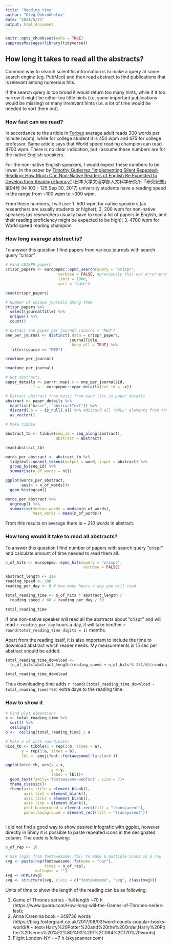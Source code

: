---
title: "Reading_time"
author: "Oleg Dobrokhotov"
date: "2021/5/21"
output: html_document
---

```{r setup, include=FALSE}
knitr::opts_chunk$set(echo = TRUE)
suppressMessages(library(tidyverse))
```

## How long it takes to read all the abstracts?

Common way to search scientific information is to make a query at some search engine (eg. PubMed) and then read abstract to find publications that is relevant among numerous hits.

If the search query is too broad it would return too many hints, while if it too narrow it might be either too little hints (i.e. some important publications would be missing) or many irrelevant hints (i.e. a lot of time would be needed to sort them out).

### How fast can we read?

In accordance to the article in [Forbes](https://www.forbes.com/sites/brettnelson/2012/06/04/do-you-read-fast-enough-to-be-successful/?sh=649bf52462e7) average adult reads 300 words per minute (wpm), while for college student it is 450 wpm and 675 for college professor. Same article says that World speed reading champion can read 4700 wpm. There is no clear indication, but I assume these numbers are for the native English speakers.

For the non-native English speakers, I would expect these numbers to be lower. In the paper by [Timothy Gutierrez "Implementing Silent Repeated-Reading: How Much Can Non-Native Readers of English Be Expected to Develop their Reading Fluency"](https://www.chs.nihon-u.ac.jp/institute/human/kiyou/94/9.pdf) (日本大学文理学部人文科学研究所「研究紀要」第94号 94 103 - 125 Sep 30, 2017) university students have a reading speed in the range from ~100 wpm to ~300 wpm.

From these numbers, I will use:
1. 500 wpm for native speakers (as researchers are usually students or higher);
2. 200 wpm for non-native speakers (as researchers usually have to read a lot of papers in English, and their reading proficiency might be expected to be high);
3. 4700 wpm for World speed reading champion

### How long avarage abstract is?

To answer this question I find papers from various journals with search query "crispr".

```{r search_abstract}
# Find CRISPR papers 
crispr_papers <- europepmc::epmc_search(query = "crispr",
                       verbose = FALSE, #previously this was error-prone
                       limit = 1000,
                       sort = 'date')

head(crispr_papers)

# Number of unique journals among them
crispr_papers %>%
  select(journalTitle) %>%
  unique() %>%
  count()

# Extract one paper per journal (source = "MED")
one_per_journal <- distinct(.data = crispr_papers,
                            journalTitle,
                            .keep_all = TRUE) %>%
  filter(source == "MED")

nrow(one_per_journal)

head(one_per_journal)

# Get abstracts
paper_details <- purrr::map(.x = one_per_journal$id,
           .f = ~ europepmc::epmc_details(ext_id = .x))

# Extract abstract from basic from each list in paper_details
abstract <- paper_details %>%
  map(list("basic", "abstractText")) %>%
  discard(.p = ~ is_null(.x)) %>% #discard all "NULL" elements from the list
  as_vector()

# Make tibble

abstract_tb <- tibble(seq_id = seq_along(abstract),
                      abstract = abstract)

head(abstract_tb)

words_per_abstract <- abstract_tb %>%
  tidytext::unnest_tokens(output = word, input = abstract) %>%
  group_by(seq_id) %>%
  summarise(n_of_words = n())

ggplot(words_per_abstract,
       aes(x = n_of_words))+
  geom_histogram()

words_per_abstract %>%
  ungroup() %>%
  summarise(median_words = median(n_of_words),
            mean_words = mean(n_of_words))

```

From this results on average there is *~ 210 words* in abstract. 

### How long would it take to read all abstracts?

To answer this question I find number of papers with search query "crispr" and calculate amount of time needed to read them all.

```{r read_them_all}

n_of_hits <- europepmc::epmc_hits(query = "crispr",
                                  verbose = FALSE)

abstract_length <- 210
reading_speed <- 200
reading_per_day <- 8 # how many hours a day you will read

total_reading_time <- n_of_hits * abstract_length / 
  reading_speed / 60 / reading_per_day / 30

total_reading_time
```

If one non-native speaker will read all the abstracts about "crispr" and will read `r reading_per_day` hours a day, it will take him/her `r round(total_reading_time digits = 1)` months.

Apart from the reading itself, it is also important to include the time to download abstract which reader needs. My measurements is 15 sec per abstract should be added.

```{r with_download_time}
total_reading_time_download <- 
  (n_of_hits*abstract_length/reading_speed + n_of_hits*0.25)/60/reading_per_day / 30

total_reading_time_download
```
Thus downloading time adds `r round((total_reading_time_download - total_reading_time)*30)` extra days to the reading time. 


### How to show it

```{r nice_plot}
# Find plot dimentions
a <- total_reading_time %>%
  sqrt() %>%
  ceiling() 
b <-  ceiling(total_reading_time) / a

# Make a df with coordinates
nice_tb <- tibble(x = rep(1:b, times = a),
       y = rep(1:a, times = b),
       lbl =  emojifont::fontawesome('fa-clock'))

ggplot(nice_tb, aes(x = x,
                    y = y,
                    label = lbl))+
  geom_text(family='fontawesome-webfont', size = 7)+ 
  theme_classic()+
  theme(axis.title = element_blank(),
        axis.text = element_blank(),
        axis.ticks = element_blank(),
        axis.line = element_blank(),
        plot.background = element_rect(fill = "transparent"),
        panel.background = element_rect(fill = "transparent"))



```

I did not find a good way to show desired infografic with ggplot, however directly in Shiny it is possible to paste repeated icons in the designated column. The code is following:

```{r shiny_solution}
n_of_rep <- 10

# Use logic from fontawesome::fa() to make a multiple icons in a row
svg <- paste(rep(fontawesome::fa(name = "car"),
                 times = n_of_rep),
             collapse = "")
svg <- HTML(svg)
svg <- structure(svg, class = c("fontawesome", "svg", class(svg)))

```

Units of time to show the length of the reading can be as following:

1. Game of Thrones series - full length ~70 h (https://www.quora.com/How-long-will-the-Games-of-Thrones-series-last);
2. Anna Karenina book - 349736 words (https://blog.fostergrant.co.uk/2017/08/03/word-counts-popular-books-world/#:~:text=Harry%20Potter%20and%20the%20Order,Harry%20Potter%20series%20%E2%80%93%201%2C084%2C170%20words)
3. Flight London-NY - ~7 h (skyscanner.com)
